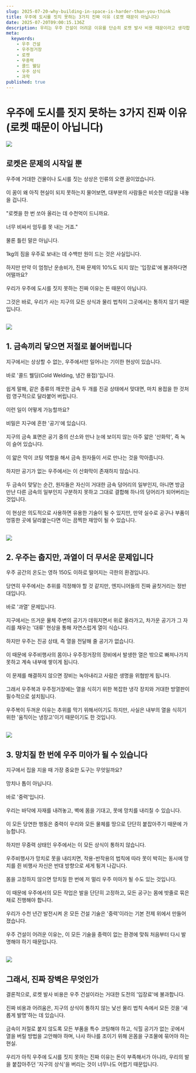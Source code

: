 ```yaml
---
slug: 2025-07-20-why-building-in-space-is-harder-than-you-think
title: 우주에 도시를 짓지 못하는 3가지 진짜 이유 (로켓 때문이 아닙니다)
date: 2025-07-20T09:00:15.136Z
description: 우리는 우주 건설이 어려운 이유를 단순히 로켓 발사 비용 때문이라고 생각합니다. 하지만 진짜 장벽은 우주라는 낯선 환경이 가진, 우리의 상식을 파괴하는 놀라운 물리 법칙에 있습니다.
meta:
  keywords:
    - 우주 건설
    - 우주정거장
    - 로켓
    - 무중력
    - 콜드 웰딩
    - 우주 상식
    - 과학
published: true
---
```


# 우주에 도시를 짓지 못하는 3가지 진짜 이유 (로켓 때문이 아닙니다)

![](https://upload.wikimedia.org/wikipedia/commons/thumb/c/c9/STS-134_International_Space_Station_after_undocking.jpg/1280px-STS-134_International_Space_Station_after_undocking.jpg)

<h2>로켓은 문제의 시작일 뿐</h2>

우주에 거대한 건물이나 도시를 짓는 상상은 인류의 오랜 꿈이었습니다.<br /><br />이 꿈이 왜 아직 현실이 되지 못하는지 물어보면, 대부분의 사람들은 비슷한 대답을 내놓을 겁니다.<br /><br />"로켓을 한 번 쏘아 올리는 데 수천억이 드니까요.<br /><br />너무 비싸서 엄두를 못 내는 거죠."<br /><br />물론 틀린 말은 아닙니다.<br /><br />1kg의 짐을 우주로 보내는 데 수백만 원이 드는 것은 사실입니다.<br /><br />하지만 만약 이 엄청난 운송비가, 진짜 문제의 10%도 되지 않는 '입장료'에 불과하다면 어떨까요?<br /><br />우리가 우주에 도시를 짓지 못하는 진짜 이유는 돈 때문이 아닙니다.<br /><br />그것은 바로, 우리가 사는 지구의 모든 상식과 물리 법칙이 그곳에서는 통하지 않기 때문입니다.<br /><br />

![](https://npr.brightspotcdn.com/dims4/default/851d0d4/2147483647/strip/true/crop/2131x1119+0+41/resize/1200x630!/quality/90/?url=https%3A%2F%2Fmedia.npr.org%2Fassets%2Fimg%2F2013%2F10%2F03%2Fgv-fp-0069rv2_wide-6777fb523eb2f99a25ee7f923b8d5a93a31ee9cd.jpg)

<h2>1. 금속끼리 닿으면 저절로 붙어버립니다</h2>

지구에서는 상상할 수 없는, 우주에서만 일어나는 기이한 현상이 있습니다.<br /><br />바로 '콜드 웰딩(Cold Welding, 냉간 용접)'입니다.<br /><br />쉽게 말해, 같은 종류의 깨끗한 금속 두 개를 진공 상태에서 맞대면, 마치 용접을 한 것처럼 영구적으로 달라붙어 버립니다.<br /><br />이런 일이 어떻게 가능할까요?<br /><br />비밀은 지구에 흔한 '공기'에 있습니다.<br /><br />지구의 금속 표면은 공기 중의 산소와 만나 눈에 보이지 않는 아주 얇은 '산화막', 즉 녹이 슬어 있습니다.<br /><br />이 얇은 막이 코팅 역할을 해서 금속 원자들이 서로 만나는 것을 막아줍니다.<br /><br />하지만 공기가 없는 우주에서는 이 산화막이 존재하지 않습니다.<br /><br />두 금속이 맞닿는 순간, 원자들은 자신이 거대한 금속 덩어리의 일부인지, 아니면 방금 만난 다른 금속의 일부인지 구분하지 못하고 그대로 결합해 하나의 덩어리가 되어버리는 것입니다.<br /><br />이 현상은 의도적으로 사용하면 유용한 기술이 될 수 있지만, 만약 실수로 공구나 부품이 엉뚱한 곳에 달라붙는다면 이는 끔찍한 재앙이 될 수 있습니다.<br /><br />

![](https://upload.wikimedia.org/wikipedia/commons/thumb/8/89/STS-116_spacewalk_1.jpg/1024px-STS-116_spacewalk_1.jpg)

<h2>2. 우주는 춥지만, 과열이 더 무서운 문제입니다</h2>

우주 공간의 온도는 영하 150도 이하로 떨어지는 극한의 환경입니다.<br /><br />당연히 우주에서는 추위를 걱정해야 할 것 같지만, 엔지니어들의 진짜 골칫거리는 정반대입니다.<br /><br />바로 '과열' 문제입니다.<br /><br />지구에서는 뜨거운 물체 주변의 공기가 데워지면서 위로 올라가고, 차가운 공기가 그 자리를 채우는 '대류' 현상을 통해 자연스럽게 열이 식습니다.<br /><br />하지만 우주는 진공 상태, 즉 열을 전달해 줄 공기가 없습니다.<br /><br />이 때문에 우주비행사의 몸이나 우주정거장의 장비에서 발생한 열은 밖으로 빠져나가지 못하고 계속 내부에 쌓이게 됩니다.<br /><br />이 문제를 해결하지 않으면 장비는 녹아내리고 사람은 생명을 위협받게 됩니다.<br /><br />그래서 우주복과 우주정거장에는 열을 식히기 위한 복잡한 냉각 장치와 거대한 방열판이 필수적으로 설치됩니다.<br /><br />우주복이 두꺼운 이유는 추위를 막기 위해서이기도 하지만, 사실은 내부의 열을 식히기 위한 '움직이는 냉장고'이기 때문이기도 한 것입니다.<br /><br />

![](https://www.usatoday.com/gcdn/authoring/authoring-images/2023/11/28/USAT/71726819007-spacetoolbag-promo.jpg)

<h2>3. 망치질 한 번에 우주 미아가 될 수 있습니다</h2>

지구에서 집을 지을 때 가장 중요한 도구는 무엇일까요?<br /><br />망치나 톱이 아닙니다.<br /><br />바로 '중력'입니다.<br /><br />우리는 바닥에 자재를 내려놓고, 벽에 몸을 기대고, 못에 망치를 내리칠 수 있습니다.<br /><br />이 모든 당연한 행동은 중력이 우리와 모든 물체를 땅으로 단단히 붙잡아주기 때문에 가능합니다.<br /><br />하지만 무중력 상태인 우주에서는 이 모든 상식이 통하지 않습니다.<br /><br />우주비행사가 망치로 못을 내리치면, 작용-반작용의 법칙에 따라 못이 박히는 동시에 망치를 쥔 비행사 자신은 반대 방향으로 세게 튕겨 나갑니다.<br /><br />몸을 고정하지 않으면 망치질 한 번에 저 멀리 우주 미아가 될 수도 있는 것입니다.<br /><br />이 때문에 우주에서의 모든 작업은 발을 단단히 고정하고, 모든 공구는 몸에 밧줄로 묶은 채로 진행해야 합니다.<br /><br />우리가 수천 년간 발전시켜 온 모든 건설 기술은 '중력'이라는 기본 전제 위에서 만들어졌습니다.<br /><br />우주 건설이 어려운 이유는, 이 모든 기술을 중력이 없는 환경에 맞춰 처음부터 다시 발명해야 하기 때문입니다.<br /><br />

![](https://us.123rf.com/450wm/andreyeremenko/andreyeremenko2308/andreyeremenko230801146/210638700-astronaut-spaceman-do-spacewalk-while-working-for-space-station-in-outer-space.jpg)

<h2>그래서, 진짜 장벽은 무엇인가</h2>

결론적으로, 로켓 발사 비용은 우주 건설이라는 거대한 도전의 '입장료'에 불과합니다.<br /><br />진짜 비용과 어려움은, 지구의 상식이 통하지 않는 낯선 물리 법칙 속에서 모든 것을 '새롭게 발명'하는 데 있습니다.<br /><br />금속이 저절로 붙지 않도록 모든 부품을 특수 코팅해야 하고, 식힐 공기가 없는 곳에서 열을 버릴 방법을 고안해야 하며, 나사 하나를 조이기 위해 온몸을 구조물에 묶어야 하는 현실.<br /><br />우리가 아직 우주에 도시를 짓지 못하는 진짜 이유는 돈이 부족해서가 아니라, 우리의 발을 붙잡아주던 '지구의 상식'을 버리는 것이 너무나도 어렵기 때문입니다.<br /><br />